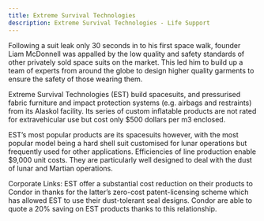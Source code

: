```yaml
---
title: Extreme Survival Technologies
description: Extreme Survival Technologies - Life Support
---
```


Following a suit leak only 30 seconds in to his first space walk, founder Liam McDonnell was appalled by the low quality and safety standards of other privately sold space suits on the market. This led him to build up a team of experts from around the globe to design higher quality garments to ensure the safety of those wearing them.

Extreme Survival Technologies (EST) build spacesuits, and pressurised fabric furniture and impact protection systems (e.g. airbags and restraints) from its Alaskol facility. Its series of custom inflatable products are not rated for extravehicular use but cost only $500 dollars per m3 enclosed.

EST’s most popular products are its spacesuits however, with the most popular model being a hard shell suit customised for lunar operations but frequently used for other applications. Efficiencies of line production enable $9,000 unit costs. They are particularly well designed to deal with the dust of lunar and Martian operations.

Corporate Links:
EST offer a substantial cost reduction on their products to Condor in thanks for the latter’s zero-cost patent-licensing scheme which has allowed EST to use their dust-tolerant seal designs. Condor are able to quote a 20% saving on EST products thanks to this relationship.
